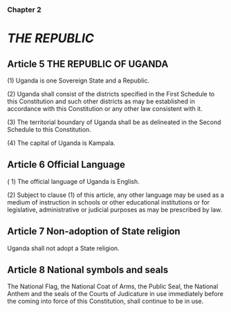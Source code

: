 ### Chapter 2
# *THE REPUBLIC*

## Article 5 THE REPUBLIC OF UGANDA
(1) Uganda is one Sovereign State and a Republic.

(2) Uganda shall consist of the districts specified in the First Schedule to this Constitution and
such other districts as may be established in accordance with this Constitution or any other law
consistent with it.

(3) The territorial boundary of Uganda shall be as delineated in the Second Schedule to this
Constitution.

(4) The capital of Uganda is Kampala.

## Article 6 Official Language
( 1) The official language of Uganda is English.

(2) Subject to clause (1) of this article, any other language may be used as a medium of
instruction in schools or other educational institutions or for legislative, administrative or judicial
purposes as may be prescribed by law.

## Article 7 Non-adoption of State religion
Uganda shall not adopt a State religion.

## Article 8 National symbols and seals
The National Flag, the National Coat of Arms, the Public Seal, the National Anthem and the seals
of the Courts of Judicature in use immediately before the coming into force of this Constitution,
shall continue to be in use. 
